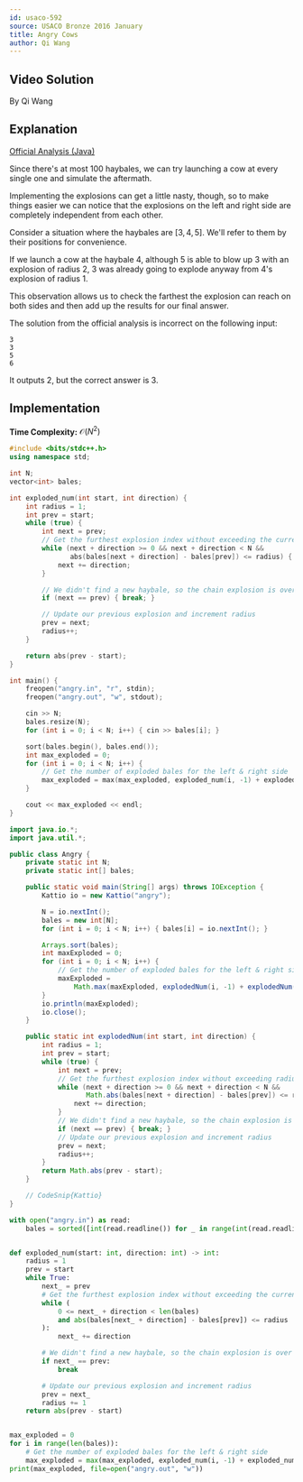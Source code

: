 ```yaml
---
id: usaco-592
source: USACO Bronze 2016 January
title: Angry Cows
author: Qi Wang
---
```


## Video Solution

By Qi Wang

<YouTube id="aFHESO1lhEY" />

## Explanation

[Official Analysis (Java)](http://www.usaco.org/current/data/sol_angry_bronze_jan16.html)

Since there's at most 100 haybales, we can try launching a cow at every single
one and simulate the aftermath.

Implementing the explosions can get a little nasty, though, so to make
things easier we can notice that the explosions on the left and right side
are completely independent from each other.

Consider a situation where the haybales are $[3, 4, 5]$.
We'll refer to them by their positions for convenience.

If we launch a cow at the haybale $4$, although $5$ is able
to blow up $3$ with an explosion of radius $2$, $3$ was already going
to explode anyway from $4$'s explosion of radius $1$.

This observation allows us to check the farthest the explosion can reach on both sides
and then add up the results for our final answer.

<Warning>

The solution from the official analysis is incorrect on the following input:

```
3
3
5
6
```

It outputs 2, but the correct answer is 3.

</Warning>

## Implementation

**Time Complexity:** $\mathcal{O}(N^2)$

<LanguageSection>
<CPPSection>

```cpp
#include <bits/stdc++.h>
using namespace std;

int N;
vector<int> bales;

int exploded_num(int start, int direction) {
	int radius = 1;
	int prev = start;
	while (true) {
		int next = prev;
		// Get the furthest explosion index without exceeding the current radius
		while (next + direction >= 0 && next + direction < N &&
		       abs(bales[next + direction] - bales[prev]) <= radius) {
			next += direction;
		}

		// We didn't find a new haybale, so the chain explosion is over
		if (next == prev) { break; }

		// Update our previous explosion and increment radius
		prev = next;
		radius++;
	}

	return abs(prev - start);
}

int main() {
	freopen("angry.in", "r", stdin);
	freopen("angry.out", "w", stdout);

	cin >> N;
	bales.resize(N);
	for (int i = 0; i < N; i++) { cin >> bales[i]; }

	sort(bales.begin(), bales.end());
	int max_exploded = 0;
	for (int i = 0; i < N; i++) {
		// Get the number of exploded bales for the left & right side
		max_exploded = max(max_exploded, exploded_num(i, -1) + exploded_num(i, 1) + 1);
	}

	cout << max_exploded << endl;
}
```

</CPPSection>
<JavaSection>

```java
import java.io.*;
import java.util.*;

public class Angry {
	private static int N;
	private static int[] bales;

	public static void main(String[] args) throws IOException {
		Kattio io = new Kattio("angry");

		N = io.nextInt();
		bales = new int[N];
		for (int i = 0; i < N; i++) { bales[i] = io.nextInt(); }

		Arrays.sort(bales);
		int maxExploded = 0;
		for (int i = 0; i < N; i++) {
			// Get the number of exploded bales for the left & right side
			maxExploded =
			    Math.max(maxExploded, explodedNum(i, -1) + explodedNum(i, 1) + 1);
		}
		io.println(maxExploded);
		io.close();
	}

	public static int explodedNum(int start, int direction) {
		int radius = 1;
		int prev = start;
		while (true) {
			int next = prev;
			// Get the furthest explosion index without exceeding radius
			while (next + direction >= 0 && next + direction < N &&
			       Math.abs(bales[next + direction] - bales[prev]) <= radius) {
				next += direction;
			}
			// We didn't find a new haybale, so the chain explosion is over
			if (next == prev) { break; }
			// Update our previous explosion and increment radius
			prev = next;
			radius++;
		}
		return Math.abs(prev - start);
	}

	// CodeSnip{Kattio}
}
```

</JavaSection>
<PySection>

```py
with open("angry.in") as read:
	bales = sorted([int(read.readline()) for _ in range(int(read.readline()))])


def exploded_num(start: int, direction: int) -> int:
	radius = 1
	prev = start
	while True:
		next_ = prev
		# Get the furthest explosion index without exceeding the current radius
		while (
			0 <= next_ + direction < len(bales)
			and abs(bales[next_ + direction] - bales[prev]) <= radius
		):
			next_ += direction

		# We didn't find a new haybale, so the chain explosion is over
		if next_ == prev:
			break

		# Update our previous explosion and increment radius
		prev = next_
		radius += 1
	return abs(prev - start)


max_exploded = 0
for i in range(len(bales)):
	# Get the number of exploded bales for the left & right side
	max_exploded = max(max_exploded, exploded_num(i, -1) + exploded_num(i, 1) + 1)
print(max_exploded, file=open("angry.out", "w"))
```

</PySection>
</LanguageSection>
